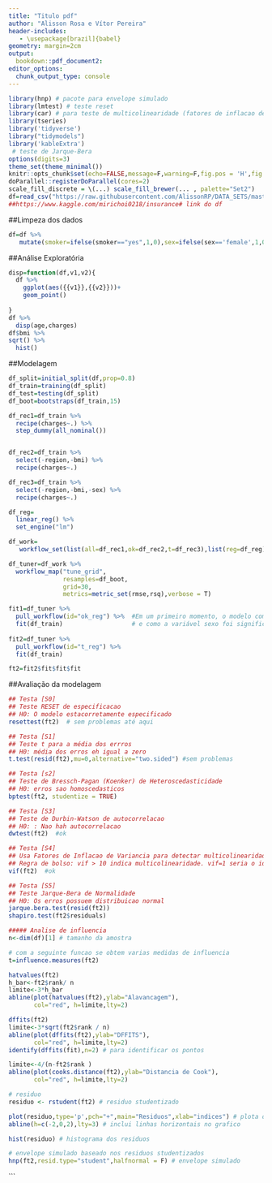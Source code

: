 ```yaml
---
title: "Titulo pdf"
author: "Alisson Rosa e Vítor Pereira"
header-includes:
   - \usepackage[brazil]{babel}
geometry: margin=2cm
output:
  bookdown::pdf_document2:
editor_options:
  chunk_output_type: console
---
```




```r
library(hnp) # pacote para envelope simulado
library(lmtest) # teste reset
library(car) # para teste de multicolinearidade (fatores de inflacao de variancia)
library(tseries)
library('tidyverse')
library("tidymodels")
library('kableExtra')
 # teste de Jarque-Bera
options(digits=3)
theme_set(theme_minimal())
knitr::opts_chunk$set(echo=FALSE,message=F,warning=F,fig.pos = 'H',fig.align = 'center',fig.width=7.8, fig.height=4.85)
doParallel::registerDoParallel(cores=2)
scale_fill_discrete = \(...) scale_fill_brewer(... , palette="Set2")
df=read_csv("https://raw.githubusercontent.com/AlissonRP/DATA_SETS/master/insurance.csv")
##https://www.kaggle.com/mirichoi0218/insurance# link do df

```

##Limpeza dos dados
```r
df=df %>% 
   mutate(smoker=ifelse(smoker=="yes",1,0),sex=ifelse(sex=='female',1,0))

```




##Análise Exploratória

```r
disp=function(df,v1,v2){
  df %>% 
    ggplot(aes({{v1}},{{v2}}))+
    geom_point()
  
}
df %>% 
  disp(age,charges)
df$bmi %>% 
sqrt() %>% 
  hist()

```


##Modelagem

```r
df_split=initial_split(df,prop=0.8)
df_train=training(df_split)
df_test=testing(df_split)
df_boot=bootstraps(df_train,15)

df_rec1=df_train %>% 
  recipe(charges~.) %>% 
  step_dummy(all_nominal())


df_rec2=df_train %>% 
  select(-region,-bmi) %>% 
  recipe(charges~.)

df_rec3=df_train %>% 
  select(-region,-bmi,-sex) %>% 
  recipe(charges~.)
```


```r
df_reg=
  linear_reg() %>% 
  set_engine("lm")
```
```r
df_work=
   workflow_set(list(all=df_rec1,ok=df_rec2,t=df_rec3),list(reg=df_reg),cross = T)
```

```r
df_tuner=df_work %>% 
  workflow_map("tune_grid",
               resamples=df_boot,
               grid=30,
               metrics=metric_set(rmse,rsq),verbose = T)

fit1=df_tuner %>% 
  pull_workflow(id="ok_reg") %>%  #Em um primeiro momento, o modelo com todas as variáveis foi descartado,
  fit(df_train)                   # e como a variável sexo foi significativa usaremos o modelo "t"
                                  
fit2=df_tuner %>% 
  pull_workflow(id="t_reg") %>%
  fit(df_train)

ft2=fit2$fit$fit$fit
```

##Avaliação da modelagem

```r
## Testa [S0]
## Teste RESET de especificacao
## H0: O modelo estacorretamente especificado
resettest(ft2)  # sem problemas até aqui
```

```r
## Testa [S1]
## Teste t para a média dos errros
## H0: média dos erros eh igual a zero
t.test(resid(ft2),mu=0,alternative="two.sided") #sem problemas
```

```r
## Testa [s2]
## Teste de Bressch-Pagan (Koenker) de Heteroscedasticidade
## H0: erros sao homoscedasticos
bptest(ft2, studentize = TRUE)
```



```r
## Testa [S3]
## Teste de Durbin-Watson de autocorrelacao
## H0: : Nao hah autocorrelacao 
dwtest(ft2)  #ok
```

```r
## Testa [S4]
## Usa Fatores de Inflacao de Variancia para detectar multicolinearidade
## Regra de bolso: vif > 10 indica multicolinearidade. vif=1 seria o ideal.
vif(ft2)  #ok
```

```r
## Testa [S5]
## Teste Jarque-Bera de Normalidade
## H0: Os erros possuem distribuicao normal
jarque.bera.test(resid(ft2))
shapiro.test(ft2$residuals)
```
```r
##### Analise de influencia
n<-dim(df)[1] # tamanho da amostra

# com a seguinte funcao se obtem varias medidas de influencia
t=influence.measures(ft2)
```
```r
hatvalues(ft2)
h_bar<-ft2$rank/ n
limite<-3*h_bar
abline(plot(hatvalues(ft2),ylab="Alavancagem"), 
       col="red", h=limite,lty=2)

```
```r
dffits(ft2)
limite<-3*sqrt(ft2$rank / n)
abline(plot(dffits(ft2),ylab="DFFITS"), 
       col="red", h=limite,lty=2)
identify(dffits(fit),n=2) # para identificar os pontos
```
```r
limite<-4/(n-ft2$rank )
abline(plot(cooks.distance(ft2),ylab="Distancia de Cook"), 
       col="red", h=limite,lty=2)
```
```r
# residuo
residuo <- rstudent(ft2) # residuo studentizado

plot(residuo,type='p',pch="+",main="Residuos",xlab="indices") # plota os residuos do modelo
abline(h=c(-2,0,2),lty=3) # inclui linhas horizontais no grafico

hist(residuo) # histograma dos residuos

# envelope simulado baseado nos residuos studentizados
hnp(ft2,resid.type="student",halfnormal = F) # envelope simulado 

```


```

